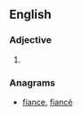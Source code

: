 ==English==

===Adjective===
{{infl|en|adjective}}

# {{obsolete spelling of|[[fancy]]}}

===Anagrams===
* [[fiance#English|fiance]], [[fiancé#English|fiancé]]